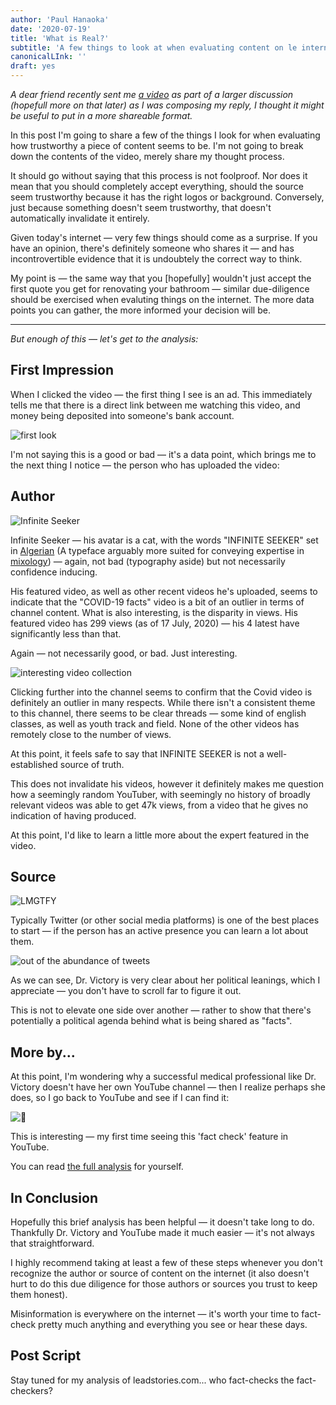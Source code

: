 ```yaml
---
author: 'Paul Hanaoka'
date: '2020-07-19'
title: 'What is Real?'
subtitle: 'A few things to look at when evaluating content on le internet.'
canonicalLInk: ''
draft: yes
---
```


_A dear friend recently sent me [a video](https://www.youtube.com/watch?v=WQB_nksm5Gc) as part of a larger discussion (hopefull more on that later) as I was composing my reply, I thought it might be useful to put in a more shareable format._

In this post I'm going to share a few of the things I look for when evaluating how trustworthy a piece of content seems to be. I'm not going to break down the contents of the video, merely share my thought process.

It should go without saying that this process is not foolproof. Nor does it mean that you should completely accept everything, should the source seem trustworthy because it has the right logos or background. Conversely, just because something doesn't seem trustworthy, that doesn't automatically invalidate it entirely.

Given today's internet — very few things should come as a surprise. If you have an opinion, there's definitely someone who shares it — and has incontrovertible evidence that it is undoubtely the correct way to think.

My point is — the same way that you [hopefully] wouldn't just accept the first quote you get for renovating your bathroom — similar due-diligence should be exercised when evaluting things on the internet. The more data points you can gather, the more informed your decision will be.

---

_But enough of this — let's get to the analysis:_

## First Impression

When I clicked the video — the first thing I see is an ad. This immediately tells me that there is a direct link between me watching this video, and money being deposited into someone's bank account. 

![first look](/images/real-0.png)

I'm not saying this is a good or bad — it's a data point, which brings me to the next thing I notice — the person who has uploaded the video:

## Author

![Infinite Seeker](/images/real-1.png)

Infinite Seeker — his avatar is a cat, with the words "INFINITE SEEKER" set in [Algerian](https://en.wikipedia.org/wiki/Algerian_(typeface)) (A typeface arguably more suited for conveying expertise in [mixology](https://www.patrontequila.com/binaries/content/gallery/patrontequila/site-popup/2020/core-line/coreline-popup-desktop.png)) — again, not bad (typography aside) but  not necessarily confidence inducing.

His featured video, as well as other recent videos he's uploaded, seems to indicate that the "COVID-19 facts" video is a bit of an outlier in terms of channel content. What is also interesting, is the disparity in views. His featured video has 299 views (as of 17 July, 2020) — his 4 latest have significantly less than that.

Again — not necessarily good, or bad. Just interesting.

![interesting video collection](/images/real-2.png)

Clicking further into the channel seems to confirm that the Covid video is definitely an outlier in many respects. While there isn't a consistent theme to this channel, there seems to be clear threads — some kind of english classes, as well as youth track and field. None of the other videos has remotely close to the number of views. 

At this point, it feels safe to say that INFINITE SEEKER is not a well-established source of truth.

This does not invalidate his videos, however it definitely makes me question how a seemingly random YouTuber, with seemingly no history of broadly relevant videos was able to get 47k views, from a video that he gives no indication of having produced.

At this point, I'd like to learn a little more about the expert featured in the video.

## Source

![LMGTFY](/images/real-5.png)

Typically Twitter (or other social media platforms) is one of the best places to start — if the person has an active presence you can learn a lot about them. 

![out of the abundance of tweets](/images/real-3.png)

As we can see, Dr. Victory is very clear about her political leanings, which I appreciate — you don't have to scroll far to figure it out. 

This is not to elevate one side over another — rather to show that there's potentially a political agenda behind what is being shared as "facts".

## More by...

At this point, I'm wondering why a successful medical professional like Dr. Victory doesn't have her own YouTube channel — then I realize perhaps she does, so I go back to YouTube and see if I can find it:

![🤔](/images/real-4.png)

This is interesting — my first time seeing this 'fact check' feature in YouTube.

You can read [the full analysis](https://leadstories.com/hoax-alert/2020/07/fact-check-dr-victory-covid-facts-video-includes-claims-that-are-not-facts.html) for yourself.

## In Conclusion

Hopefully this brief analysis has been helpful — it doesn't take long to do. Thankfully Dr. Victory and YouTube made it much easier — it's not always that straightforward.

I highly recommend taking at least a few of these steps whenever you don't recognize the author or source of content on the internet (it also doesn't hurt to do this due diligence for those authors or sources you trust to keep them honest).

Misinformation is everywhere on the internet — it's worth your time to fact-check pretty much anything and everything you see or hear these days.

## Post Script

Stay tuned for my analysis of leadstories.com... who fact-checks the fact-checkers?
